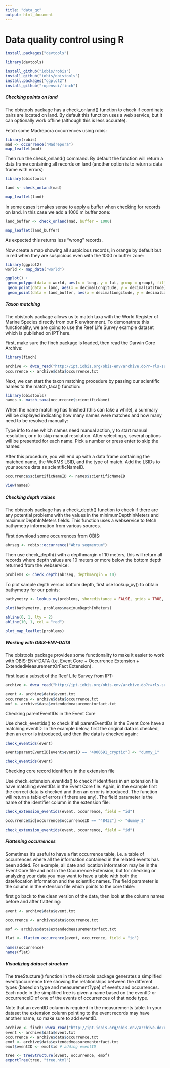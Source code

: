 ```yaml
---
title: "data_qc"
output: html_document
---
```

# Data quality control using R
<!-- source: https://obis.org/manual/processing/-->
```r
install.packages("devtools")

library(devtools)

install_github("iobis/robis")
install_github("iobis/obistools")
install.packages("ggplot2")
install_github("ropensci/finch")

```

##### Checking points on land

The obistools package has a check_onland() function to check if coordinate pairs are located on land. By default this function uses a web service, but it can optionally work offline (although this is less accurate).

Fetch some Madrepora occurrences using robis:

```r
library(robis)
mad <- occurrence("Madrepora")
map_leaflet(mad)
```
Then run the check_onland() command. By default the function will return a data frame containing all records on land (another option is to return a data frame with errors):
```r
library(obistools)

land <- check_onland(mad)

map_leaflet(land)
```
In some cases it makes sense to apply a buffer when checking for records on land. In this case we add a 1000 m buffer zone:

```r
land_buffer <- check_onland(mad, buffer = 1000)

map_leaflet(land_buffer)
```

As expected this returns less “wrong” records.

Now create a map showing all suspicious records, in orange by default but in red when they are suspicious even with the 1000 m buffer zone:
```r
library(ggplot2)
world <- map_data("world")

ggplot() +
 geom_polygon(data = world, aes(x = long, y = lat, group = group), fill = "#dddddd") +
 geom_point(data = land, aes(x = decimalLongitude, y = decimalLatitude), color = "#cc3300") +
 geom_point(data = land_buffer, aes(x = decimalLongitude, y = decimalLatitude), color = "#ff9900") + coord_fixed(1)
``` 

##### Taxon matching

The obistools package allows us to match taxa with the World Register of Marine Species directly from our R environment. To demonstrate this functionality, we are going to use the Reef Life Survey example dataset which is published on IPT here.

First, make sure the finch package is loaded, then read the Darwin Core Archive:

```r
library(finch)

archive <- dwca_read("http://ipt.iobis.org/obis-env/archive.do?r=rls-subset", read = TRUE) 
occurrence <- archive$data$occurrence.txt
```
Next, we can start the taxon matching procedure by passing our scientific names to the match_taxa() function:

```r
library(obistools)
names <- match_taxa(occurrence$scientificName)
```

When the name matching has finished (this can take a while), a summary will be displayed indicating how many names were matches and how many need to be resolved manually:

Type info to see which names need manual action, y to start manual resolution, or n to skip manual resolution. After selecting y, several options will be presented for each name. Pick a number or press enter to skip the names:

After this procedure, you will end up with a data frame containing the matched name, the WoRMS LSID, and the type of match. Add the LSIDs to your source data as scientificNameID.

```r
occurrence$scientificNameID <- names$scientificNameID

View(names)

```

##### Checking depth values

The obistools package has a check_depth() function to check if there are any potential problems with the values in the minimumDepthInMeters and maximumDepthInMeters fields. This function uses a webservice to fetch bathymetry information from various sources.

First download some occurrences from OBIS:
```r
abrseg <- robis::occurrence("Abra segmentum")

```

Then use check_depth() with a depthmargin of 10 meters, this will return all records where depth values are 10 meters or more below the bottom depth returned from the webservice:

```r
problems <- check_depth(abrseg, depthmargin = 10)

```
To plot sample depth versus bottom depth, first use lookup_xy() to obtain bathymetry for our points:

```r
bathymetry <- lookup_xy(problems, shoredistance = FALSE, grids = TRUE, areas = FALSE)$bathymetry

plot(bathymetry, problems$maximumDepthInMeters)

abline(0, 1, lty = 2)
abline(10, 1, col = "red")

plot_map_leaflet(problems)

```

##### Working with OBIS-ENV-DATA

The obistools package provides some functionality to make it easier to work with OBIS-ENV-DATA (i.e. Event Core + Occurrence Extension + ExtendedMeasurementOrFact Extension).

First load a subset of the Reef Life Survey from IPT:

```r
archive <- dwca_read("http://ipt.iobis.org/obis-env/archive.do?r=rls-subset", read = TRUE)

event <- archive$data$event.txt
occurrence <- archive$data$occurrence.txt
mof <- archive$data$extendedmeasurementorfact.txt

```

Checking parentEventIDs in the Event Core

Use check_eventids() to check if all parentEventIDs in the Event Core have a matching eventID. In the example below, first the original data is checked, then an error is introduced, and then the data is checked again:

```r
check_eventids(event)

event$parentEventID[event$eventID == "4000691_cryptic"] <- "dummy_1"

check_eventids(event)

```

Checking core record identifiers in the extension file

Use check_extension_eventids() to check if identifiers in an extension file have matching eventIDs in the Event Core file. Again, in the example first the correct data is checked and then an error is introduced. The function will return a table of errors (if there are any). The field parameter is the name of the identifier column in the extension file:

```r
check_extension_eventids(event, occurrence, field = "id")

occurrence$id[occurrence$occurrenceID == "48432"] <- "dummy_2"

check_extension_eventids(event, occurrence, field = "id")

```

##### Flattening occurrences

Sometimes it’s useful to have a flat occurrence table, i.e. a table of occurrences where all the information contained in the related events has been added. For example, all date and location information may be in the Event Core file and not in the Occurrence Extension, but for checking or analyzing your data you may want to have a table with both the date/location information and the scientific names. The field parameter is the column in the extension file which points to the core table:

 first go back to the clean version of the data, then look at the column names before and after flattening:


```r
event <- archive$data$event.txt

occurrence <- archive$data$occurrence.txt

mof <- archive$data$extendedmeasurementorfact.txt

flat <- flatten_occurrence(event, occurrence, field = "id")

names(occurrence)
names(flat)

```

##### Visualizing dataset structure

The treeStucture() function in the obistools package generates a simplified event/occurrence tree showing the relationships between the different types (based on type and measurementType) of events and occurrences. Each node in the simplified tree is given a name based on the eventID or occurrenceID of one of the events of occurrences of that node type.

Note that an eventID column is required in the measurements table. In your dataset the extension column pointing to the event records may have another name, so make sure to add eventID.

```r
archive <- finch::dwca_read("http://ipt.iobis.org/obis-env/archive.do?r=nsbs&v=1.6", read = TRUE)
event <- archive$data$event.txt
occurrence <- archive$data$occurrence.txt
emof <- archive$data$extendedmeasurementorfact.txt
emof$eventID <- emof$id # adding eventID

tree <- treeStructure(event, occurrence, emof)
exportTree(tree, "tree.html")

```